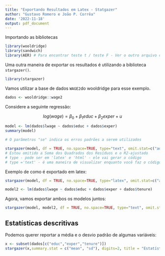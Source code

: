 ---
title: "Exportando Resultados em Latex - Statgazer"
author: "Gustavo Romero e João P. Corrêa"
date: '2022-11-18'
output: pdf_document
---

Importando as bibliotecas
```{r}
library(wooldridge)
library(sandwich) 
library(AER) # Para encontrar teste t / teste F - Ver o outro arquivo de apoio
```

Uma outra maneira de exportar os resultados é utilizando a biblioteca `stargazer()`.
```{r}
library(stargazer)
```
Vamos utilizar a base de dados `WAGE2`do wooldridge para esse exemplo.
```{r}
dados <- wooldridge::wage2
```


Considere a seguinte regressão:

$$ log (wage) = \beta_0 + \beta_1 educ + \beta_2 exper + u $$

```{r}
model <- lm(dados$lwage ~ dados$educ + dados$exper)
summary(model)
```



```{r}
# O parâmetros "se" indica os erros padrões a serem utilizados

stargazer(model, df = TRUE, no.space=TRUE, type="text", omit.stat=c("adj.rsq","ser"))
# Estou omitido a Soma dos Quadrados dos Resíduos e o R2-ajustado
# type - pode ser em 'latex' e 'html' - ele vai gerar o código
# type ='text' - é uma maneira de visualizar enquanto você faz o código
```

Exemplo de como é exportado em latex:
```{r}
stargazer(model, df = TRUE, no.space=TRUE, type="latex", omit.stat=c("adj.rsq","ser"))
```


```{r}
model2 <- lm(dados$lwage ~ dados$educ + dados$exper + dados$tenure)
```


Agora, vamos exportar ambos os modelos juntos:
```{r}
stargazer(model, model2, df = TRUE, no.space=TRUE, type="text", omit.stat=c("adj.rsq","ser"), title='Resultados', align = T)
```


## Estatísticas descritivas 

Podemos querer reportar a média e o desvio padrão de algumas variáveis:

```{r}
x <- subset(dados[c("educ","exper","tenure")])
stargazer(x,summary.stat = c("mean", "sd"), digits=2, title = "Estatística Descritiva", type = "text")
```



